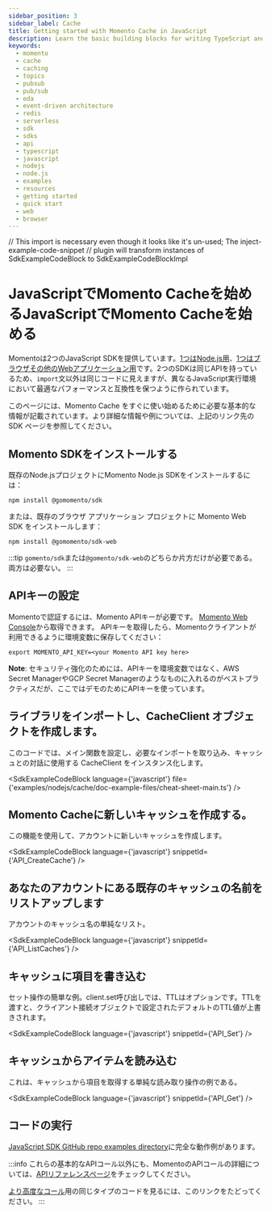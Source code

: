 ```yaml
---
sidebar_position: 3
sidebar_label: Cache
title: Getting started with Momento Cache in JavaScript
description: Learn the basic building blocks for writing TypeScript and JavaScript code to interact with Momento Cache.
keywords:
  - momento
  - cache
  - caching
  - topics
  - pubsub
  - pub/sub
  - eda
  - event-driven architecture
  - redis
  - serverless
  - sdk
  - sdks
  - api
  - typescript
  - javascript
  - nodejs
  - node.js
  - examples
  - resources
  - getting started
  - quick start
  - web
  - browser
---
```


// This import is necessary even though it looks like it's un-used; The inject-example-code-snippet
// plugin will transform instances of SdkExampleCodeBlock to SdkExampleCodeBlockImpl

# JavaScriptでMomento Cacheを始めるJavaScriptでMomento Cacheを始める

Momentoは2つのJavaScript SDKを提供しています。[1つはNode.js用](/sdks/nodejs)、[1つはブラウザその他のWebアプリケーション用](/sdks/web)です。2つのSDKは同じAPIを持っているため、`import`文以外は同じコードに見えますが、異なるJavaScript実行環境において最適なパフォーマンスと互換性を保つように作られています。

このページには、Momento Cache をすぐに使い始めるために必要な基本的な情報が記載されています。より詳細な情報や例については、上記のリンク先の SDK ページを参照してください。

## Momento SDKをインストールする

既存のNode.jsプロジェクトにMomento Node.js SDKをインストールするには：

```cli
npm install @gomomento/sdk
```

または、既存のブラウザ アプリケーション プロジェクトに Momento Web SDK をインストールします：

```cli
npm install @gomomento/sdk-web
```

:::tip
`gomento/sdk`または`@gomento/sdk-web`のどちらか片方だけが必要である。両方は必要ない。
:::

## APIキーの設定

Momentoで認証するには、Momento APIキーが必要です。 [Momento Web Console](https://console.gomomento.com/caches)から取得できます。
APIキーを取得したら、Momentoクライアントが利用できるように環境変数に保存してください：

```
export MOMENTO_API_KEY=<your Momento API key here>
```

**Note**: セキュリティ強化のためには、APIキーを環境変数ではなく、AWS Secret ManagerやGCP Secret Managerのようなものに入れるのがベストプラクティスだが、ここではデモのためにAPIキーを使っています。

## ライブラリをインポートし、CacheClient オブジェクトを作成します。
このコードでは、メイン関数を設定し、必要なインポートを取り込み、キャッシュとの対話に使用する CacheClient をインスタンス化します。

<SdkExampleCodeBlock language={'javascript'} file={'examples/nodejs/cache/doc-example-files/cheat-sheet-main.ts'} />

## Momento Cacheに新しいキャッシュを作成する。
この機能を使用して、アカウントに新しいキャッシュを作成します。

<SdkExampleCodeBlock language={'javascript'} snippetId={'API_CreateCache'} />

## あなたのアカウントにある既存のキャッシュの名前をリストアップします
アカウントのキャッシュ名の単純なリスト。

<SdkExampleCodeBlock language={'javascript'} snippetId={'API_ListCaches'} />

## キャッシュに項目を書き込む
セット操作の簡単な例。client.set呼び出しでは、TTLはオプションです。TTLを渡すと、クライアント接続オブジェクトで設定されたデフォルトのTTL値が上書きされます。

<SdkExampleCodeBlock language={'javascript'} snippetId={'API_Set'} />

## キャッシュからアイテムを読み込む
これは、キャッシュから項目を取得する単純な読み取り操作の例である。

<SdkExampleCodeBlock language={'javascript'} snippetId={'API_Get'} />

## コードの実行

[JavaScript SDK GitHub repo examples directory](https://github.com/momentohq/client-sdk-javascript/blob/main/examples)に完全な動作例があります。

:::info
これらの基本的なAPIコール以外にも、MomentoのAPIコールの詳細については、[APIリファレンスページ](/cache/develop/api-reference/index.mdx)をチェックしてください。

[より高度なコール](https://github.com/momentohq/client-sdk-javascript/blob/main/examples/nodejs/cache/advanced.ts)用の同じタイプのコードを見るには、このリンクをたどってください。
:::
